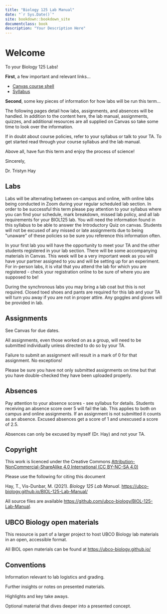 ```yaml
--- 
title: "Biology 125 Lab Manual"
date: "`r Sys.Date()`"
site: bookdown::bookdown_site
documentclass: book
description: "Your Description Here"
---
```


# Welcome {-}

To your Biology 125 Labs!

**First**, a few important and relevant links...

* [Canvas course shell](https://canvas.ubc.ca/courses/90148)
* [Syllabus](https://canvas.ubc.ca/courses/90148/assignments/syllabus)

**Second**, some key pieces of information for how labs will be run this term...

The following pages detail how labs, assignments, and absences will be handled. In addition to the content here, the lab manual, assignments, quizzes, and additional resources are all supplied on Canvas so take some time to look over the information.

If in doubt about course policies, refer to your syllabus or talk to your TA. To get started read through your course syllabus and the lab manual. 

Above all, have fun this term and enjoy the process of science!

Sincerely,

Dr. Tristyn Hay

## Labs {-}

Labs will be alternating between on-campus and online, with online labs being conducted in Zoom during your regular scheduled lab section. In order to be successful this term please pay attention to your syllabus where you can find your schedule, mark breakdown, missed lab policy, and all lab requirements for your BIOL125 lab. You will need the information found in this syllabus to be able to answer the Introductory Quiz on canvas. Students will not be excused of any missed or late assignments due to being \"unaware\" of these policies so be sure you reference this information often. 

In your first lab you will have the opportunity to meet your TA and the other students registered in your lab section. There will be some accompanying materials in Canvas. This week will be a very important week as you will have your partner assigned to you and will be setting up for an experiment. For in-person labs, it is vital that you attend the lab for which you are registered - check your registration online to be sure of where you are supposed to be!

During the synchronous labs you may bring a lab coat but this is not required. Closed toed shoes and pants are required for this lab and your TA will turn you away if you are not in proper attire. Any goggles and gloves will be provided in lab. 

## Assignments {-}

See Canvas for due dates.

All assignments, even those worked on as a group, will need to be submitted individually unless directed to do so by your TA.

Failure to submit an assignment will result in a mark of 0 for that assignment. No exceptions!

Please be sure you have not only submitted assignments on time but that you have double-checked they have been uploaded properly.

## Absences {-}

Pay attention to your absence scores - see syllabus for details. Students receiving an absence score over 5 will fail the lab. This applies to both on campus and online assignments. If an assignment is not submitted it counts as an absence. Excused absences get a score of 1 and unexcused a score of 2.5.

Absences can only be excused by myself (Dr. Hay) and not your TA.

## Copyright {-}

This work is licenced under the Creative Commons [Attribution-NonCommercial-ShareAlike 4.0 International (CC BY-NC-SA 4.0)](https://creativecommons.org/licenses/by-nc-sa/4.0/)

Please use the following for citing this document

Hay, T., Vis-Dunbar, M. (2021). *Biology 125 Lab Manual*. [https://ubco-biology.github.io/BIOL-125-Lab-Manual/](https://ubco-biology.github.io/BIOL-125-Lab-Manual/)

All source files are available [https://github.com/ubco-biology/BIOL-125-Lab-Manual](https://github.com/ubco-biology/BIOL-125-Lab-Manual).

## UBCO Biology open materials {-}

This resource is part of a larger project to host UBCO Biology lab materials in an open, accessible format.

All BIOL open materials can be found at [https://ubco-biology.github.io/](https://ubco-biology.github.io/)

## Conventions {-}

<div class = "flag">
Information relevant to lab logistics and grading.
</div>

<div class = "note">
Further insights or notes on presented materials.
</div>

<div class = "takeAway">
Highlights and key take aways.
</div>

<div class = "advanced">
Optional material that dives deeper into a presented concept.
</div>

